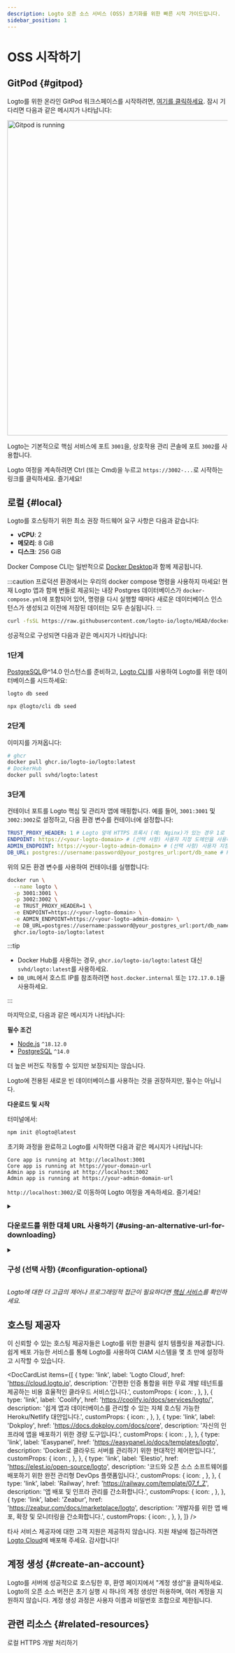 ```yaml
---
description: Logto 오픈 소스 서비스 (OSS) 초기화를 위한 빠른 시작 가이드입니다.
sidebar_position: 1
---
```



# OSS 시작하기

## GitPod \{#gitpod}

Logto를 위한 온라인 GitPod 워크스페이스를 시작하려면, <a href="https://gitpod.io/#https://github.com/logto-io/demo" target="_blank" rel="noopener">여기를 클릭하세요</a>. 잠시 기다리면 다음과 같은 메시지가 나타납니다:

<p>
  <img src={gitpodRunning} alt="Gitpod is running" width="720px" style={{ borderRadius: '4px' }} />
</p>

Logto는 기본적으로 핵심 서비스에 포트 `3001`을, 상호작용 관리 콘솔에 포트 `3002`를 사용합니다.

Logto 여정을 계속하려면 Ctrl (또는 Cmd)을 누르고 `https://3002-...`로 시작하는 링크를 클릭하세요. 즐기세요!

## 로컬 \{#local}

Logto를 호스팅하기 위한 최소 권장 하드웨어 요구 사항은 다음과 같습니다:

- **vCPU**: 2
- **메모리**: 8 GiB
- **디스크**: 256 GiB

<Tabs>

<TabItem value="docker-compose" label="Docker Compose">

Docker Compose CLI는 일반적으로 [Docker Desktop](https://www.docker.com/products/docker-desktop)과 함께 제공됩니다.

:::caution
프로덕션 환경에서는 우리의 docker compose 명령을 사용하지 마세요! 현재 Logto 앱과 함께 번들로 제공되는 내장 Postgres 데이터베이스가 `docker-compose.yml`에 포함되어 있어, 명령을 다시 실행할 때마다 새로운 데이터베이스 인스턴스가 생성되고 이전에 저장된 데이터는 모두 손실됩니다.
:::

```bash
curl -fsSL https://raw.githubusercontent.com/logto-io/logto/HEAD/docker-compose.yml | docker compose -p logto -f - up
```

성공적으로 구성되면 다음과 같은 메시지가 나타납니다:

</TabItem>

<TabItem value="docker" label="Docker">

<h3>1단계</h3>

[PostgreSQL](https://www.postgresql.org/)@^14.0 인스턴스를 준비하고, [Logto CLI](/logto-oss/using-cli)를 사용하여 Logto를 위한 데이터베이스를 시드하세요:

<Tabs groupId="cmd">

  <TabItem value="cli" label="CLI">

```bash
logto db seed
```

  </TabItem>
  <TabItem value="npx" label="npx">

```bash
npx @logto/cli db seed
```

  </TabItem>

</Tabs>

<h3>2단계</h3>

이미지를 가져옵니다:

```bash
# ghcr
docker pull ghcr.io/logto-io/logto:latest
# DockerHub
docker pull svhd/logto:latest
```

<h3>3단계</h3>

컨테이너 포트를 Logto 핵심 및 관리자 앱에 매핑합니다. 예를 들어, `3001:3001` 및 `3002:3002`로 설정하고, 다음 환경 변수를 컨테이너에 설정합니다:

```yml
TRUST_PROXY_HEADER: 1 # Logto 앞에 HTTPS 프록시 (예: Nginx)가 있는 경우 1로 설정
ENDPOINT: https://<your-logto-domain> # (선택 사항) 사용자 지정 도메인을 사용하는 경우 Logto 엔드포인트 URL로 대체
ADMIN_ENDPOINT: https://<your-logto-admin-domain> # (선택 사항) 사용자 지정 도메인을 사용하는 경우 Logto 관리자 URL로 대체
DB_URL: postgres://username:password@your_postgres_url:port/db_name # Postgres DSN으로 대체
```

위의 모든 환경 변수를 사용하여 컨테이너를 실행합니다:

```bash
docker run \
  --name logto \
  -p 3001:3001 \
  -p 3002:3002 \
  -e TRUST_PROXY_HEADER=1 \
  -e ENDPOINT=https://<your-logto-domain> \
  -e ADMIN_ENDPOINT=https://<your-logto-admin-domain> \
  -e DB_URL=postgres://username:password@your_postgres_url:port/db_name \
  ghcr.io/logto-io/logto:latest
```

:::tip

- Docker Hub를 사용하는 경우, `ghcr.io/logto-io/logto:latest` 대신 `svhd/logto:latest`를 사용하세요.
- `DB_URL`에서 호스트 IP를 참조하려면 `host.docker.internal` 또는 `172.17.0.1`을 사용하세요.

:::

마지막으로, 다음과 같은 메시지가 나타납니다:

</TabItem>

<TabItem value="npm" label="npm-init">

**필수 조건**

- [Node.js](https://nodejs.org/) `^18.12.0`
- [PostgreSQL](https://postgresql.org/) `^14.0`

더 높은 버전도 작동할 수 있지만 보장되지는 않습니다.

Logto에 전용된 새로운 빈 데이터베이스를 사용하는 것을 권장하지만, 필수는 아닙니다.

**다운로드 및 시작**

터미널에서:

```bash
npm init @logto@latest
```

초기화 과정을 완료하고 Logto를 시작하면 다음과 같은 메시지가 나타납니다:

</TabItem>

</Tabs>

```text
Core app is running at http://localhost:3001
Core app is running at https://your-domain-url
Admin app is running at http://localhost:3002
Admin app is running at https://your-admin-domain-url
```

`http://localhost:3002/`로 이동하여 Logto 여정을 계속하세요. 즐기세요!

<details>

<summary>

### 다운로드를 위한 대체 URL 사용하기 \{#using-an-alternative-url-for-downloading}

</summary>

Logto zip 파일의 URL을 지정하려면 `--download-url` 옵션을 사용하세요. 예를 들어:

```
npm init @logto@latest -- --download-url=https://github.com/logto-io/logto/releases/download/v1.2.2/logto.tar.gz
```

NPM이 인수를 전달하도록 하기 위해 추가 `--`가 필요합니다.

</details>

<details>

<summary>

### 구성 (선택 사항) \{#configuration-optional}

</summary>

Logto는 환경 변수를 사용하여 구성하며, `.env` 파일 지원도 제공합니다. 자세한 사용법과 전체 변수 목록은 [구성](/concepts/core-service/configuration)을 참조하세요.

</details>

_Logto에 대한 더 고급의 제어나 프로그래밍적 접근이 필요하다면 [핵심 서비스](/concepts/core-service)를 확인하세요._

## 호스팅 제공자

이 신뢰할 수 있는 호스팅 제공자들은 Logto를 위한 원클릭 설치 템플릿을 제공합니다. 쉽게 배포 가능한 서비스를 통해 Logto를 사용하여 CIAM 시스템을 몇 초 만에 설정하고 시작할 수 있습니다.

<DocCardList
  items={[
    {
      type: 'link',
      label: 'Logto Cloud',
      href: 'https://cloud.logto.io',
      description:
        '간편한 인증 통합을 위한 무료 개발 테넌트를 제공하는 비용 효율적인 클라우드 서비스입니다.',
      customProps: {
        icon: <LogtoIcon />,
      },
    },
    {
      type: 'link',
      label: 'Coolify',
      href: 'https://coolify.io/docs/services/logto/',
      description:
        '쉽게 앱과 데이터베이스를 관리할 수 있는 자체 호스팅 가능한 Heroku/Netlify 대안입니다.',
      customProps: {
        icon: <CoolifyIcon />,
      },
    },
    {
      type: 'link',
      label: 'Dokploy',
      href: 'https://docs.dokploy.com/docs/core',
      description: '자신의 인프라에 앱을 배포하기 위한 경량 도구입니다.',
      customProps: {
        icon: <DokployIcon />,
      },
    },
    {
      type: 'link',
      label: 'Easypanel',
      href: 'https://easypanel.io/docs/templates/logto',
      description: 'Docker로 클라우드 서버를 관리하기 위한 현대적인 제어판입니다.',
      customProps: {
        icon: <EasypanelIcon />,
      },
    },
    {
      type: 'link',
      label: 'Elestio',
      href: 'https://elest.io/open-source/logto',
      description: '코드와 오픈 소스 소프트웨어를 배포하기 위한 완전 관리형 DevOps 플랫폼입니다.',
      customProps: {
        icon: <ElestioIcon />,
      },
    },
    {
      type: 'link',
      label: 'Railway',
      href: 'https://railway.com/template/07_f_Z',
      description: '앱 배포 및 인프라 관리를 간소화합니다.',
      customProps: {
        icon: <RailwayIcon />,
      },
    },
    {
      type: 'link',
      label: 'Zeabur',
      href: 'https://zeabur.com/docs/marketplace/logto',
      description: '개발자를 위한 앱 배포, 확장 및 모니터링을 간소화합니다.',
      customProps: {
        icon: <ZeaburIcon />,
      },
    },
  ]}
/>

타사 서비스 제공자에 대한 고객 지원은 제공하지 않습니다. 지원 채널에 접근하려면 [Logto Cloud](https://cloud.logto.io)에 배포해 주세요. 감사합니다!

## 계정 생성 \{#create-an-account}

Logto를 서버에 성공적으로 호스팅한 후, 환영 페이지에서 "계정 생성"을 클릭하세요. Logto의 오픈 소스 버전은 초기 실행 시 하나의 계정 생성만 허용하며, 여러 계정을 지원하지 않습니다. 계정 생성 과정은 사용자 이름과 비밀번호 조합으로 제한됩니다.

## 관련 리소스 \{#related-resources}

<Url href="https://blog.logto.io/local-https">로컬 HTTPS 개발 처리하기</Url>
